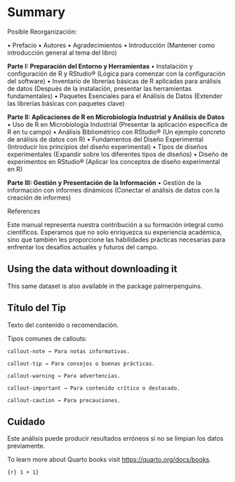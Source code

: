 # Summary

Posible Reorganización:

• Prefacio • Autores • Agradecimientos • Introducción (Mantener como introducción general al tema del libro)

**Parte I: Preparación del Entorno y Herramientas** • Instalación y configuración de R y RStudio® (Lógica para comenzar con la configuración del software) • Inventario de librerías básicas de R aplicadas para análisis de datos (Después de la instalación, presentar las herramientas fundamentales) • Paquetes Esenciales para el Análisis de Datos (Extender las librerías básicas con paquetes clave)

**Parte II: Aplicaciones de R en Microbiología Industrial y Análisis de Datos** • Uso de R en Microbiología Industrial (Presentar la aplicación específica de R en tu campo) • Análisis Bibliométrico con RStudio® (Un ejemplo concreto de análisis de datos con R) • Fundamentos del Diseño Experimental (Introducir los principios del diseño experimental) • Tipos de diseños experimentales (Expandir sobre los diferentes tipos de diseños) • Diseño de experimentos en RStudio® (Aplicar los conceptos de diseño experimental en R)

**Parte III: Gestión y Presentación de la Información** • Gestión de la información con informes dinámicos (Conectar el análisis de datos con la creación de informes)

References

::: callout-note
Este manual representa nuestra contribución a su formación integral como científicos. Esperamos que no solo enriquezca su experiencia académica, sino que también les proporcione las habilidades prácticas necesarias para enfrentar los desafíos actuales y futuros del campo.
:::

::: callout-tip
## Using the data without downloading it

This same dataset is also available in the package palmerpenguins.
:::

::: callout-tip
## Título del Tip

Texto del contenido o recomendación.
:::

Tipos comunes de callouts:

```         
callout-note → Para notas informativas.

callout-tip → Para consejos o buenas prácticas.

callout-warning → Para advertencias.

callout-important → Para contenido crítico o destacado.

callout-caution → Para precauciones.
```

::: callout-warning
## Cuidado

Este análisis puede producir resultados erróneos si no se limpian los datos previamente.
:::

To learn more about Quarto books visit <https://quarto.org/docs/books>.

`{r} 1 + 1}`

